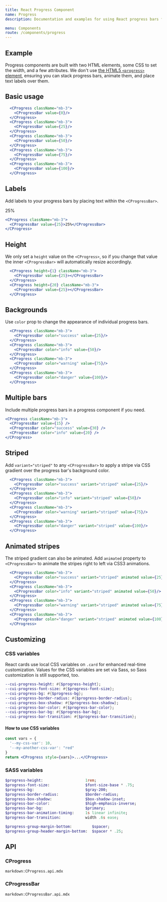 ```yaml
---
title: React Progress Component
name: Progress
description: Documentation and examples for using React progress bars featuring support for stacked bars, animated backgrounds, and text labels.

menu: Components
route: /components/progress
---
```



## Example

Progress components are built with two HTML elements, some CSS to set the width, and a few attributes. We don't use [the HTML5 `<progress>` element](https://developer.mozilla.org/en-US/docs/Web/HTML/Element/progress), ensuring you can stack progress bars, animate them, and place text labels over them.

## Basic usage

<Example>
  <CProgress className="mb-3">
    <CProgressBar value={0} />
  </CProgress>
  <CProgress className="mb-3">
    <CProgressBar value={25} />
  </CProgress>
  <CProgress className="mb-3">
    <CProgressBar value={50} />
  </CProgress>
  <CProgress className="mb-3">
    <CProgressBar value={75} />
  </CProgress>
  <CProgress className="mb-3">
    <CProgressBar value={100} />
  </CProgress>
</Example>

```jsx
  <CProgress className="mb-3">
    <CProgressBar value={0}/>
  </CProgress>
  <CProgress className="mb-3">
    <CProgressBar value={25}/>
  </CProgress>
  <CProgress className="mb-3">
    <CProgressBar value={50}/>
  </CProgress>
  <CProgress className="mb-3">
    <CProgressBar value={75}/>
  </CProgress>
  <CProgress className="mb-3">
    <CProgressBar value={100}/>
  </CProgress>
```

## Labels

Add labels to your progress bars by placing text within the `<CProgressBar>`.

<Example>
  <CProgress className="mb-3">
    <CProgressBar value={25}>25%</CProgressBar>
  </CProgress>
</Example>

```jsx
<CProgress className="mb-3">
  <CProgressBar value={25}>25%</CProgressBar>
</CProgress>
```

## Height

We only set a `height` value on the `<CProgress>`, so if you change that value the inner `<CProgressBar>` will automatically resize accordingly.

<Example>
  <CProgress height={1} className="mb-3">
    <CProgressBar value={25}></CProgressBar>
  </CProgress>
  <CProgress height={20} className="mb-3">
    <CProgressBar value={25}></CProgressBar>
  </CProgress>
</Example>

```jsx
  <CProgress height={1} className="mb-3">
    <CProgressBar value={25}></CProgressBar>
  </CProgress>
  <CProgress height={20} className="mb-3">
    <CProgressBar value={25}></CProgressBar>
  </CProgress>
```

## Backgrounds

Use `color` prop to change the appearance of individual progress bars.

<Example>
  <CProgress className="mb-3">
    <CProgressBar color="success" value={25} />
  </CProgress>
  <CProgress className="mb-3">
    <CProgressBar color="info" value={50} />
  </CProgress>
  <CProgress className="mb-3">
    <CProgressBar color="warning" value={75} />
  </CProgress>
  <CProgress className="mb-3">
    <CProgressBar color="danger" value={100} />
  </CProgress>
</Example>

```jsx
  <CProgress className="mb-3">
    <CProgressBar color="success" value={25}/>
  </CProgress>
  <CProgress className="mb-3">
    <CProgressBar color="info" value={50}/>
  </CProgress>
  <CProgress className="mb-3">
    <CProgressBar color="warning" value={75}/>
  </CProgress>
  <CProgress className="mb-3">
    <CProgressBar color="danger" value={100}/>
  </CProgress>
```

## Multiple bars

Include multiple progress bars in a progress component if you need.

<Example>
  <CProgress className="mb-3">
    <CProgressBar value={15} />
    <CProgressBar color="success" value={30} />
    <CProgressBar color="info" value={20} />
  </CProgress>
</Example>

```jsx
<CProgress className="mb-3">
  <CProgressBar value={15} />
  <CProgressBar color="success" value={30} />
  <CProgressBar color="info" value={20} />
</CProgress>
```

## Striped

Add `variant="striped"` to any `<CProgressBar>` to apply a stripe via CSS gradient over the progress bar's background color.

<Example>
  <CProgress className="mb-3">
    <CProgressBar color="success" variant="striped" value={25} />
  </CProgress>
  <CProgress className="mb-3">
    <CProgressBar color="info" variant="striped" value={50} />
  </CProgress>
  <CProgress className="mb-3">
    <CProgressBar color="warning" variant="striped" value={75} />
  </CProgress>
  <CProgress className="mb-3">
    <CProgressBar color="danger" variant="striped" value={100} />
  </CProgress>
</Example>

```jsx
  <CProgress className="mb-3">
    <CProgressBar color="success" variant="striped" value={25}/>
  </CProgress>
  <CProgress className="mb-3">
    <CProgressBar color="info" variant="striped" value={50}/>
  </CProgress>
  <CProgress className="mb-3">
    <CProgressBar color="warning" variant="striped" value={75}/>
  </CProgress>
  <CProgress className="mb-3">
    <CProgressBar color="danger" variant="striped" value={100}/>
  </CProgress>
```

## Animated stripes

The striped gradient can also be animated. Add `animated` property to `<CProgressBar>` to animate the stripes right to left via CSS3 animations.

<Example>
  <CProgress className="mb-3">
    <CProgressBar color="success" variant="striped" animated value={25} />
  </CProgress>
  <CProgress className="mb-3">
    <CProgressBar color="info" variant="striped" animated value={50} />
  </CProgress>
  <CProgress className="mb-3">
    <CProgressBar color="warning" variant="striped" animated value={75} />
  </CProgress>
  <CProgress className="mb-3">
    <CProgressBar color="danger" variant="striped" animated value={100} />
  </CProgress>
</Example>

```jsx
  <CProgress className="mb-3">
    <CProgressBar color="success" variant="striped" animated value={25}/>
  </CProgress>
  <CProgress className="mb-3">
    <CProgressBar color="info" variant="striped" animated value={50}/>
  </CProgress>
  <CProgress className="mb-3">
    <CProgressBar color="warning" variant="striped" animated value={75}/>
  </CProgress>
  <CProgress className="mb-3">
    <CProgressBar color="danger" variant="striped" animated value={100}/>
  </CProgress>
```

## Customizing

### CSS variables

React cards use local CSS variables on `.card` for enhanced real-time customization. Values for the CSS variables are set via Sass, so Sass customization is still supported, too.

```sass
--cui-progress-height: #{$progress-height};
--cui-progress-font-size: #{$progress-font-size};
--cui-progress-bg: #{$progress-bg};
--cui-progress-border-radius: #{$progress-border-radius};
--cui-progress-box-shadow: #{$progress-box-shadow};
--cui-progress-bar-color: #{$progress-bar-color};
--cui-progress-bar-bg: #{$progress-bar-bg};
--cui-progress-bar-transition: #{$progress-bar-transition};
```

#### How to use CSS variables

```jsx
const vars = { 
  '--my-css-var': 10,
  '--my-another-css-var': "red" 
}
return <CProgress style={vars}>...</CProgress>
```

### SASS variables

```sass
$progress-height:                   1rem;
$progress-font-size:                $font-size-base * .75;
$progress-bg:                       $gray-200;
$progress-border-radius:            $border-radius;
$progress-box-shadow:               $box-shadow-inset;
$progress-bar-color:                $high-emphasis-inverse;
$progress-bar-bg:                   $primary;
$progress-bar-animation-timing:     1s linear infinite;
$progress-bar-transition:           width .6s ease;

$progress-group-margin-bottom:         $spacer;
$progress-group-header-margin-bottom:  $spacer * .25;
```

## API

### CProgress

`markdown:CProgress.api.mdx`

### CProgressBar

`markdown:CProgressBar.api.mdx`
